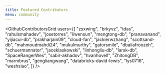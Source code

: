 ```yaml
---
title: Featured Contributors
menu: community
---
```


<GithubContributorsGrid
  users={[
    "zsxwing",
    "brkyvz",
    "tdas",
    "rahulsmahadev",
    "josetorres",
    "liwensun",
    "mengtong-db",
    "pranavanand",
    "yijiacui-db",
    "prakharjain09",
    "cloud-fan",
    "jackierwzhang",
    "scottsand-db",
    "mahmoudmahdi24",
    "mukulmurthy",
    "gatorsmile",
    "dbaliafroozeh",
    "schuermannator",
    "jaceklaskowski",
    "linhongliu-db",
    "larsk-db",
    "SpaceRangerWes",
    "sabir-akhadov",
    "hvanhovell",
    "ZhitongDB",
    "marmbrus",
    "gengliangwang",
    "databricks-david-lewis",
    "lys0716",
    "weshsiao",
  ]}
/>
